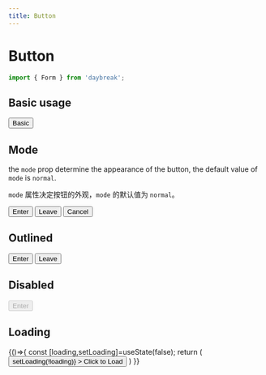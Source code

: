 ```yaml
---
title: Button
---
```



# Button

```javascript
import { Form } from 'daybreak';
```

## Basic usage

<Playground>
  <Button>Basic</Button>
</Playground>

## Mode

the `mode` prop determine the	appearance of the button, the default value of `mode` is `normal`.

`mode` 属性决定按钮的外观，`mode` 的默认值为 `normal`。

<Playground>
  <Button mode="primary">Enter</Button>
  <Button mode="danger">Leave</Button>
  <Button mode="normal">Cancel</Button>
</Playground>

## Outlined

<Playground>
  <Button outlined>Enter</Button>
  <Button outlined mode="danger">Leave</Button>
</Playground>

## Disabled

<Playground>
  <Button disabled>Enter</Button>
</Playground>

## Loading

<Playground>
  {()=>{
    const [loading,setLoading]=useState(false);
    return (
      <Button 
        loading={loading}
        onClick={()=>setLoading(!loading)}
      >
        Click to Load
      </Button>
    )
  }}
</Playground>
